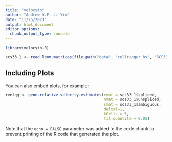 ```yaml
---
title: "velocyto"
author: "Andrew Y.F. Li Yim"
date: "11/25/2021"
output: html_document
editor_options: 
  chunk_output_type: console
---
```


```r
library(velocyto.R)
```

```r
scs33_1 <- read.loom.matrices(file.path("data", "cellranger_hs", "SCS33-1", "velocyto", "SCS33-1.loom"))
```

## Including Plots

You can also embed plots, for example:

```r
rvelqg <- gene.relative.velocity.estimates(emat = scs33_1$spliced,
                                           nmat = scs33_1$unspliced,
                                           smat = scs33_1$ambiguous,
                                           deltaT=1,
                                           kCells = 5,
                                           fit.quantile = 0.05)
```

Note that the `echo = FALSE` parameter was added to the code chunk to prevent printing of the R code that generated the plot.
